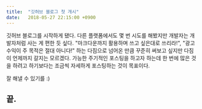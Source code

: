 ```yaml
---
title:  "깃허브 블로그 첫 개시"
date:   2018-05-27 22:15:00 +0900
---
```


<p class="intro">
	깃허브 블로그를 시작하게 됐다. 다른 플랫폼에서도 몇 번 시도를 해봤지만 개발자는 개발자처럼 사는 게 편한 듯 싶다. "마크다운까지 활용하며 쓰고 싶은대로 쓰리라!", "광고 수익이 주 목적은 절대 아니다!" 하는 다짐으로 넘어온 만큼 꾸준히 써보고 싶지만 다짐이 언제까지 갈지는 모르겠다. 가능한 주기적인 포스팅을 하고자 하는데 한 번에 많은 것을 하려고 하기보다는 조금씩 자세하게 포스팅하는 것이 목표이다.
</p>
<p>
	잘 해낼 수 있기를 :)
</p>
<h2>끝.</h2>
